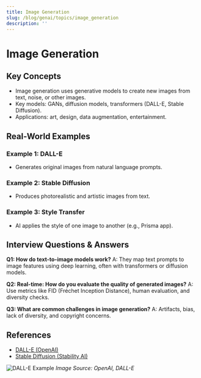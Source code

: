 ```yaml
---
title: Image Generation
slug: /blog/genai/topics/image_generation
description: ''
---
```

# Image Generation

## Key Concepts
- Image generation uses generative models to create new images from text, noise, or other images.
- Key models: GANs, diffusion models, transformers (DALL-E, Stable Diffusion).
- Applications: art, design, data augmentation, entertainment.

## Real-World Examples

### Example 1: DALL-E
- Generates original images from natural language prompts.

### Example 2: Stable Diffusion
- Produces photorealistic and artistic images from text.

### Example 3: Style Transfer
- AI applies the style of one image to another (e.g., Prisma app).

## Interview Questions & Answers

**Q1: How do text-to-image models work?**
A: They map text prompts to image features using deep learning, often with transformers or diffusion models.

**Q2: Real-time: How do you evaluate the quality of generated images?**
A: Use metrics like FID (Fréchet Inception Distance), human evaluation, and diversity checks.

**Q3: What are common challenges in image generation?**
A: Artifacts, bias, lack of diversity, and copyright concerns.

## References
- [DALL-E (OpenAI)](https://openai.com/research/publications/dall-e)
- [Stable Diffusion (Stability AI)](https://stability.ai/blog/stable-diffusion-public-release)

![DALL-E Example](https://openai.com/research/publications/dall-e/dall-e-fig1.png)
*Image Source: OpenAI, DALL-E*
